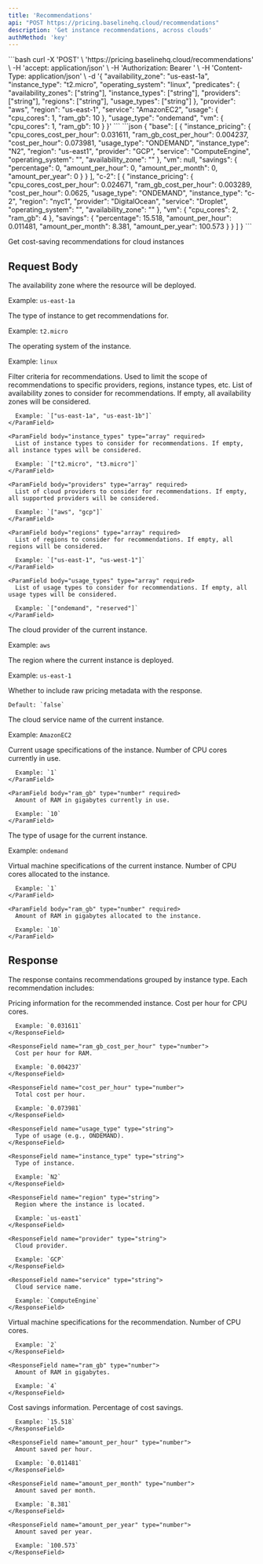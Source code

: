```yaml
---
title: 'Recommendations'
api: "POST https://pricing.baselinehq.cloud/recommendations"
description: 'Get instance recommendations, across clouds'
authMethod: 'key'
---
```



<RequestExample>
```bash
curl -X 'POST' \
  'https://pricing.baselinehq.cloud/recommendations' \
  -H 'accept: application/json' \
  -H 'Authorization: Bearer <your-api-key>' \
  -H 'Content-Type: application/json' \
  -d '{
  "availability_zone": "us-east-1a",
  "instance_type": "t2.micro",
  "operating_system": "linux",
  "predicates": {
    "availability_zones": ["string"],
    "instance_types": ["string"],
    "providers": ["string"],
    "regions": ["string"],
    "usage_types": ["string"]
  },
  "provider": "aws",
  "region": "us-east-1",
  "service": "AmazonEC2",
  "usage": {
    "cpu_cores": 1,
    "ram_gb": 10
  },
  "usage_type": "ondemand",
  "vm": {
    "cpu_cores": 1,
    "ram_gb": 10
  }
}'
```
</RequestExample>

<ResponseExample>
```json
{
  "base": [
    {
      "instance_pricing": {
        "cpu_cores_cost_per_hour": 0.031611,
        "ram_gb_cost_per_hour": 0.004237,
        "cost_per_hour": 0.073981,
        "usage_type": "ONDEMAND",
        "instance_type": "N2",
        "region": "us-east1",
        "provider": "GCP",
        "service": "ComputeEngine",
        "operating_system": "",
        "availability_zone": ""
      },
      "vm": null,
      "savings": {
        "percentage": 0,
        "amount_per_hour": 0,
        "amount_per_month": 0,
        "amount_per_year": 0
      }
    }
  ],
  "c-2": [
    {
      "instance_pricing": {
        "cpu_cores_cost_per_hour": 0.024671,
        "ram_gb_cost_per_hour": 0.003289,
        "cost_per_hour": 0.0625,
        "usage_type": "ONDEMAND",
        "instance_type": "c-2",
        "region": "nyc1",
        "provider": "DigitalOcean",
        "service": "Droplet",
        "operating_system": "",
        "availability_zone": ""
      },
      "vm": {
        "cpu_cores": 2,
        "ram_gb": 4
      },
      "savings": {
        "percentage": 15.518,
        "amount_per_hour": 0.011481,
        "amount_per_month": 8.381,
        "amount_per_year": 100.573
      }
    }
  ]
}
```
</ResponseExample>

Get cost-saving recommendations for cloud instances

## Request Body

<ParamField body="availability_zone" type="string" required>
  The availability zone where the resource will be deployed.
  
  Example: `us-east-1a`
</ParamField>

<ParamField body="instance_type" type="string" required>
  The type of instance to get recommendations for.
  
  Example: `t2.micro`
</ParamField>

<ParamField body="operating_system" type="string" required>
  The operating system of the instance.
  
  Example: `linux`
</ParamField>

<ParamField body="predicates" type="object" required>
  Filter criteria for recommendations. Used to limit the scope of recommendations to specific providers, regions, instance types, etc.
  
  <Expandable title="Predicates Properties">
    <ParamField body="availability_zones" type="array" required>
      List of availability zones to consider for recommendations. If empty, all availability zones will be considered.
      
      Example: `["us-east-1a", "us-east-1b"]`
    </ParamField>
    
    <ParamField body="instance_types" type="array" required>
      List of instance types to consider for recommendations. If empty, all instance types will be considered.
      
      Example: `["t2.micro", "t3.micro"]`
    </ParamField>
    
    <ParamField body="providers" type="array" required>
      List of cloud providers to consider for recommendations. If empty, all supported providers will be considered.
      
      Example: `["aws", "gcp"]`
    </ParamField>
    
    <ParamField body="regions" type="array" required>
      List of regions to consider for recommendations. If empty, all regions will be considered.
      
      Example: `["us-east-1", "us-west-1"]`
    </ParamField>
    
    <ParamField body="usage_types" type="array" required>
      List of usage types to consider for recommendations. If empty, all usage types will be considered.
      
      Example: `["ondemand", "reserved"]`
    </ParamField>
  </Expandable>
</ParamField>

<ParamField body="provider" type="string" required>
  The cloud provider of the current instance.
  
  Example: `aws`
</ParamField>

<ParamField body="region" type="string" required>
  The region where the current instance is deployed.
  
  Example: `us-east-1`
</ParamField>

<ParamField body="include_metadata" type="boolean">
    Whether to include raw pricing metadata with the response.

    Default: `false`
</ParamField>

<ParamField body="service" type="string" required>
  The cloud service name of the current instance.
  
  Example: `AmazonEC2`
</ParamField>

<ParamField body="usage" type="object" required>
  Current usage specifications of the instance.
  
  <Expandable title="Usage Properties">
    <ParamField body="cpu_cores" type="number" required>
      Number of CPU cores currently in use.
      
      Example: `1`
    </ParamField>
    
    <ParamField body="ram_gb" type="number" required>
      Amount of RAM in gigabytes currently in use.
      
      Example: `10`
    </ParamField>
  </Expandable>
</ParamField>

<ParamField body="usage_type" type="string" required>
  The type of usage for the current instance.
  
  Example: `ondemand`
</ParamField>

<ParamField body="vm" type="object" required>
  Virtual machine specifications of the current instance.
  
  <Expandable title="VM Properties">
    <ParamField body="cpu_cores" type="number" required>
      Number of CPU cores allocated to the instance.
      
      Example: `1`
    </ParamField>
    
    <ParamField body="ram_gb" type="number" required>
      Amount of RAM in gigabytes allocated to the instance.
      
      Example: `10`
    </ParamField>
  </Expandable>
</ParamField>

## Response

The response contains recommendations grouped by instance type. Each recommendation includes:

<ResponseField name="instance_pricing" type="object">
  Pricing information for the recommended instance.
  
  <Expandable title="Instance Pricing Properties">
    <ResponseField name="cpu_cores_cost_per_hour" type="number">
      Cost per hour for CPU cores.
      
      Example: `0.031611`
    </ResponseField>
    
    <ResponseField name="ram_gb_cost_per_hour" type="number">
      Cost per hour for RAM.
      
      Example: `0.004237`
    </ResponseField>
    
    <ResponseField name="cost_per_hour" type="number">
      Total cost per hour.
      
      Example: `0.073981`
    </ResponseField>
    
    <ResponseField name="usage_type" type="string">
      Type of usage (e.g., ONDEMAND).
    </ResponseField>
    
    <ResponseField name="instance_type" type="string">
      Type of instance.
      
      Example: `N2`
    </ResponseField>
    
    <ResponseField name="region" type="string">
      Region where the instance is located.
      
      Example: `us-east1`
    </ResponseField>
    
    <ResponseField name="provider" type="string">
      Cloud provider.
      
      Example: `GCP`
    </ResponseField>
    
    <ResponseField name="service" type="string">
      Cloud service name.
      
      Example: `ComputeEngine`
    </ResponseField>
  </Expandable>
</ResponseField>

<ResponseField name="vm" type="object">
  Virtual machine specifications for the recommendation.
  
  <Expandable title="VM Properties">
    <ResponseField name="cpu_cores" type="number">
      Number of CPU cores.
      
      Example: `2`
    </ResponseField>
    
    <ResponseField name="ram_gb" type="number">
      Amount of RAM in gigabytes.
      
      Example: `4`
    </ResponseField>
  </Expandable>
</ResponseField>

<ResponseField name="savings" type="object">
  Cost savings information.
  
  <Expandable title="Savings Properties">
    <ResponseField name="percentage" type="number">
      Percentage of cost savings.
      
      Example: `15.518`
    </ResponseField>
    
    <ResponseField name="amount_per_hour" type="number">
      Amount saved per hour.
      
      Example: `0.011481`
    </ResponseField>
    
    <ResponseField name="amount_per_month" type="number">
      Amount saved per month.
      
      Example: `8.381`
    </ResponseField>
    
    <ResponseField name="amount_per_year" type="number">
      Amount saved per year.
      
      Example: `100.573`
    </ResponseField>
  </Expandable>
</ResponseField>